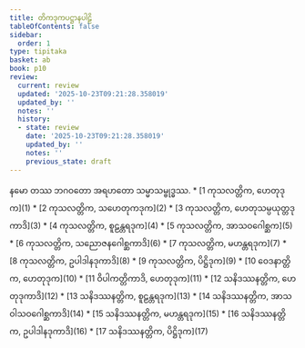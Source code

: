 ```yaml
---
title: တိကဒုကပဋ္ဌာနပါဠိ
tableOfContents: false
sidebar:
  order: 1
type: tipitaka
basket: ab
book: p10
review:
  current: review
  updated: '2025-10-23T09:21:28.358019'
  updated_by: ''
  notes: ''
  history:
  - state: review
    date: '2025-10-23T09:21:28.358019'
    updated_by: ''
    notes: ''
    previous_state: draft
---
```


<ReviewStatus review={frontmatter.review} showDetails={true} />

<HypothesisAnnotation frontmatter={frontmatter} />

<Paragraph number="1" type="center" book="p10">
နမော တဿ ဘဂဝတော အရဟတော သမ္မာသမ္ဗုဒ္ဓဿ.

</Paragraph>

<TableOfContents book="p10">
* [1 ကုသလတ္တိက, ဟေတုဒုက](1)
* [2 ကုသလတ္တိက, သဟေတုကဒုက](2)
* [3 ကုသလတ္တိက, ဟေတုသမ္ပယုတ္တဒုကာဒိ](3)
* [4 ကုသလတ္တိက, စူဠန္တရဒုက](4)
* [5 ကုသလတ္တိက, အာသဝဂေါစ္ဆက](5)
* [6 ကုသလတ္တိက, သညောဇနဂေါစ္ဆကာဒိ](6)
* [7 ကုသလတ္တိက, မဟန္တရဒုက](7)
* [8 ကုသလတ္တိက, ဥပါဒါနဒုကာဒိ](8)
* [9 ကုသလတ္တိက, ပိဋ္ဌိဒုက](9)
* [10 ဝေဒနာတ္တိက, ဟေတုဒုက](10)
* [11 ဝိပါကတ္တိကာဒိ, ဟေတုဒုက](11)
* [12 သနိဒဿနတ္တိက, ဟေတုဒုကာဒိ](12)
* [13 သနိဒဿနတ္တိက, စူဠန္တရဒုက](13)
* [14 သနိဒဿနတ္တိက, အာသဝါသဝဂေါစ္ဆကာဒိ](14)
* [15 သနိဒဿနတ္တိက, မဟန္တရဒုက](15)
* [16 သနိဒဿနတ္တိက, ဥပါဒါနဒုကာဒိ](16)
* [17 သနိဒဿနတ္တိက, ပိဋ္ဌိဒုက](17)
</TableOfContents>